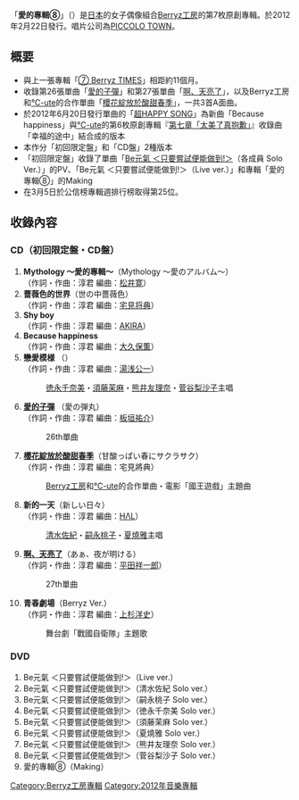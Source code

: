 {{unreferenced|time=2012-01-28T12:08:00}}
{{Infobox Album
| Name = 愛的專輯⑧
| Cover = 
| Artist = [[Berryz工房|Berryz工房]]
| Type = 專輯
| Released = 2012年2月22日
| Recorded = 2011年
| Genre = [[J-POP|J-POP]]
| Length = 
| Label = [[PICCOLO_TOWN|PICCOLO TOWN]]
| Producer = [[淳君|淳君]]
| Certification  = 
| Chart position = * 週間最高排名第25位<small>（[[Oricon公信榜|Oricon]]）</small> 
| Reviews = 
| Last album            = [[⑦_Berryz_TIMES|⑦ Berryz TIMES]]<br />2011年
| This album            = '''愛的專輯⑧'''<br />2012年
| Next album            = [[Berryz公寓9階|Berryz公寓9階]]<br />2013年
| Misc           = {{Singles
 | Name          = 愛的專輯⑧
 | Type          = 錄音室專輯
 | Single 1      = [[愛的子彈|愛的子彈]]
 | Single 1 date = 2011年6月8日
 | Single 2      = [[啊、天亮了|啊、天亮了]]
 | Single 2 date = 2011年8月10日
 | Single 3      = [[櫻花綻放於酸甜春季|櫻花綻放於酸甜春季]]
 | Single 3 date = 2011年11月9日
}}
}}
「'''愛的專輯⑧'''」（{{lang|ja|愛のアルバム⑧}}）是[[日本|日本]]的女子偶像組合[[Berryz工房|Berryz工房]]的第7枚原創專輯。於2012年2月22日發行。唱片公司為[[PICCOLO_TOWN|PICCOLO TOWN]]。

== 概要 ==
* 與上一張專輯「[[⑦_Berryz_TIMES|⑦ Berryz TIMES]]」相距約11個月。
* 收錄第26張單曲「[[愛的子彈|愛的子彈]]」和第27張單曲「[[啊、天亮了|啊、天亮了]]」，以及Berryz工房和[[℃-ute|℃-ute]]的合作單曲「[[櫻花綻放於酸甜春季|櫻花綻放於酸甜春季]]」，一共3首A面曲。
* 於2012年6月20日發行單曲的「[[超HAPPY_SONG|超HAPPY SONG]]」為新曲「Because happiness」與[[℃-ute|℃-ute]]的第6枚原創專輯『[[第七章「太美了真抱歉」|第七章「太美了真抱歉」]]』收錄曲「幸福的途中」結合成的版本
* 本作分「初回限定盤」和「CD盤」2種版本
* 「初回限定盤」收錄了單曲「[[Be元氣_＜只要嘗試便能做到!＞|Be元氣 ＜只要嘗試便能做到!＞]]（各成員 Solo Ver.）」的PV、「Be元氣 ＜只要嘗試便能做到!＞（Live ver.）」和專輯「愛的專輯⑧」的Making
* 在3月5日於公信榜專輯週排行榜取得第25位。

==收錄內容==
===CD（初回限定盤・CD盤）===
# '''Mythology ～愛的專輯～'''（Mythology ～愛のアルバム～）<br/>（作詞・作曲：淳君 編曲：[[松井寛|松井寛]]）
# '''薔薇色的世界'''（世の中薔薇色）<br/>（作詞・作曲：淳君 編曲：[[宅見将典|宅見将典]]）
# '''Shy boy'''<br/>（作詞・作曲：淳君 編曲：[[AKIRA|AKIRA]]）
# '''Because happiness'''<br/>（作詞・作曲：淳君 編曲：[[大久保薫|大久保薫]]）
# '''戀愛模様''' （{{lang|ja|恋愛模様}}）<br/>（作詞・作曲：淳君 編曲：[[湯浅公一|湯浅公一]]）
#:[[徳永千奈美|徳永千奈美]]・[[須藤茉麻|須藤茉麻]]・[[熊井友理奈|熊井友理奈]]・[[菅谷梨沙子|菅谷梨沙子]]主唱
# '''[[愛的子彈|愛的子彈]]''' （愛の弾丸）<br/>（作詞・作曲：淳君 編曲：[[板垣祐介|板垣祐介]]）
#:26th單曲
# '''[[櫻花綻放於酸甜春季|櫻花綻放於酸甜春季]]'''（甘酸っぱい春にサクラサク）<br/>（作詞・作曲：淳君 編曲：宅見將典）
#:[[Berryz工房|Berryz工房]]和[[℃-ute|℃-ute]]的合作單曲・電影「國王遊戲」主題曲
# '''新的一天'''（新しい日々）<br/>（作詞・作曲：淳君 編曲：[[HΛL|HΛL]]）
#:[[清水佐紀|清水佐紀]]・[[嗣永桃子|嗣永桃子]]・[[夏燒雅|夏燒雅]]主唱
# '''[[啊、天亮了|啊、天亮了]]'''（あぁ、夜が明ける）<br/>（作詞・作曲：淳君 編曲：[[平田祥一郎|平田祥一郎]]）
#:27th單曲
# '''青春劇場'''（Berryz Ver.）<br/>（作詞・作曲：淳君 編曲：[[上杉洋史|上杉洋史]]）
#:舞台劇「戰國自衛隊」主題歌

===DVD===
#Be元氣 ＜只要嘗試便能做到!＞（Live ver.）
#Be元氣 ＜只要嘗試便能做到!＞（清水佐紀 Solo ver.）
#Be元氣 ＜只要嘗試便能做到!＞（嗣永桃子 Solo ver.）
#Be元氣 ＜只要嘗試便能做到!＞（徳永千奈美 Solo ver.）
#Be元氣 ＜只要嘗試便能做到!＞（須藤茉麻 Solo ver.）
#Be元氣 ＜只要嘗試便能做到!＞（夏燒雅 Solo ver.）
#Be元氣 ＜只要嘗試便能做到!＞（熊井友理奈 Solo ver.）
#Be元氣 ＜只要嘗試便能做到!＞（菅谷梨沙子 Solo ver.）
#愛的專輯⑧（Making）

{{Berryz工房}}

{{DEFAULTSORT:Ai no Album 8}}
[[Category:Berryz工房專輯|Category:Berryz工房專輯]]
[[Category:2012年音樂專輯|Category:2012年音樂專輯]]